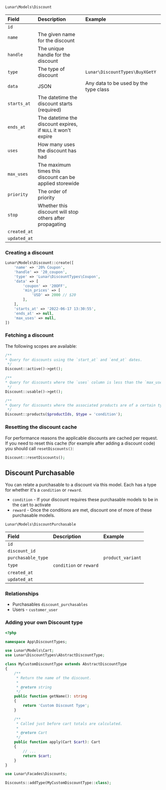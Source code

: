 ```php
Lunar\Models\Discount
```

| Field        | Description                                                  | Example                               |
|:-------------|:-------------------------------------------------------------|:--------------------------------------|
| `id`         |                                                              |                                       |
| `name`       | The given name for the discount                              |                                       |
| `handle`     | The unique handle for the discount                           |                                       |
| `type`       | The type of discount                                         | `Lunar\DiscountTypes\BuyXGetY`          |
| `data`       | JSON                                                         | Any data to be used by the type class 
| `starts_at`  | The datetime the discount starts (required)                  |
| `ends_at`    | The datetime the discount expires, if `NULL` it won't expire |
| `uses`       | How many uses the discount has had                           |
| `max_uses`   | The maximum times this discount can be applied storewide     |
| `priority`   | The order of priority                                        |
| `stop`       | Whether this discount will stop others after propagating     |
| `created_at` |                                                              |                                       |
| `updated_at` |                                                              |                                       |

### Creating a discount

```php
Lunar\Models\Discount::create([
    'name' => '20% Coupon',
    'handle' => '20_coupon',
    'type' => 'Lunar\DiscountTypes\Coupon',
    'data' => [
        'coupon' => '20OFF',
        'min_prices' => [
            'USD' => 2000 // $20
        ],
    ],
    'starts_at' => '2022-06-17 13:30:55',
    'ends_at' => null,
    'max_uses' => null,
])
```

### Fetching a discount

The following scopes are available:

```php
/**
* Query for discounts using the `start_at` and `end_at` dates.
 */
Discount::active()->get();

/**
* Query for discounts where the `uses` column is less than the `max_uses` column or `max_uses` is null.
 */
Discount::usable()->get();

/**
* Query for discounts where the associated products are of a certain type, based on given product ids.
 */
Discount::products($productIds, $type = 'condition');
```

### Resetting the discount cache

For performance reasons the applicable discounts are cached per request. If you need to reset this cache (for example after adding a discount code) you should call `resetDiscounts()`:

```php
Discount::resetDiscounts();
```

## Discount Purchasable

You can relate a purchasable to a discount via this model. Each has a type for whether it's a `condition` or `reward`.

- `condition` - If your discount requires these purchasable models to be in the cart to activate
- `reward` - Once the conditions are met, discount one of more of these purchasable models.

```php
Lunar\Models\DiscountPurchasable
```

| Field              | Description             | Example                       |
|:-------------------|:------------------------|:------------------------------|
| `id`               |                         |                               |
| `discount_id`      |                         |                               |
| `purchasable_type` |                         | `product_variant` 
| `type`             | `condition` or `reward` |
| `created_at`       |                         |                               |
| `updated_at`       |                         |                               |

### Relationships

- Purchasables `discount_purchasables`
- Users - `customer_user`

### Adding your own Discount type

```php
<?php

namespace App\DiscountTypes;

use Lunar\Models\Cart;
use Lunar\DiscountTypes\AbstractDiscountType;

class MyCustomDiscountType extends AbstractDiscountType
{
    /**
     * Return the name of the discount.
     *
     * @return string
     */
    public function getName(): string
    {
        return 'Custom Discount Type';
    }

    /**
     * Called just before cart totals are calculated.
     *
     * @return Cart
     */
    public function apply(Cart $cart): Cart
    {
        // ...
        return $cart;
    }
}
```

```php
use Lunar\Facades\Discounts;

Discounts::addType(MyCustomDiscountType::class);
```

